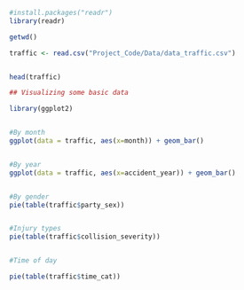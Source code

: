 ```r

#install.packages("readr")
library(readr)

getwd()

traffic <- read.csv("Project_Code/Data/data_traffic.csv")


head(traffic)

```


```r
## Visualizing some basic data

library(ggplot2)


#By month
ggplot(data = traffic, aes(x=month)) + geom_bar()


#By year
ggplot(data = traffic, aes(x=accident_year)) + geom_bar()


#By gender
pie(table(traffic$party_sex))


#Injury types
pie(table(traffic$collision_severity))


#Time of day

pie(table(traffic$time_cat))


```

